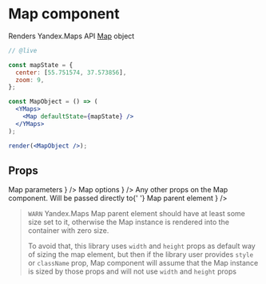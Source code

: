 


# Map component

Renders Yandex.Maps API [Map][] object

```jsx
// @live

const mapState = {
  center: [55.751574, 37.573856],
  zoom: 9,
};

const MapObject = () => (
  <YMaps>
    <Map defaultState={mapState} />
  </YMaps>
);

render(<MapObject />);
```

## Props

<Props>
  <PropItem
    name="defaultState"
    secondaryName="state"
    type="Object"
    description={
      <Link href="https://tech.yandex.com/maps/doc/jsapi/2.1/ref/reference/Map-docpage/#param-state">
        Map parameters
      </Link>
    }
  />
  <PropItem
    name="defaultOptions"
    secondaryName="options"
    type="Object"
    description={
      <Link href="https://tech.yandex.com/maps/doc/jsapi/2.1/ref/reference/Map-docpage/#param-options">
        Map options
      </Link>
    }
  />
  <PropItem
    name="width"
    type="number | string"
    defaultValue={320}
    description="Map width"
  />
  <PropItem
    name="height"
    type="number | string"
    defaultValue={240}
    description="Map height"
  />
  <CommonProps componentName="Map" />
  <PropItem
    name="...rest"
    type="Object"
    defaultValue={{}}
    description={
      <React.Fragment>
        Any other props on the Map component. Will be passed directly to{' '}
        <Link href="https://tech.yandex.com/maps/doc/jsapi/2.1/ref/reference/Map-docpage/#param-parentElement">
          Map parent element
        </Link>
      </React.Fragment>
    }
  />
</Props>

> `WARN` Yandex.Maps Map parent element should have at least some size set to
> it, otherwise the Map instance is rendered into the container with zero size.
>
> To avoid that, this library uses `width` and `height` props as default way of
> sizing the map element, but then if the library user provides `style` or
> `className` prop, Map component will assume that the Map instance is sized by
> those props and will not use `width` and `height` props

<Events
  componentName="Map"
  url="https://tech.yandex.com/maps/doc/jsapi/2.1/ref/reference/Map-docpage/#Map__events-summary"
/>

[map]: https://tech.yandex.com/maps/doc/jsapi/2.1/ref/reference/Map-docpage/
